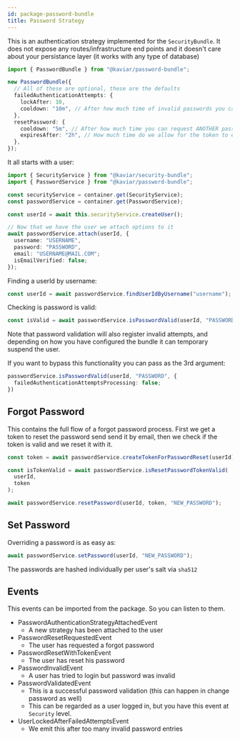 ```yaml
---
id: package-password-bundle
title: Password Strategy
---
```



<PackageHeader version="1.0.0" packageName="password-bundle" containsTypeDefs />

This is an authentication strategy implemented for the `SecurityBundle`. It does not expose any routes/infrastructure end points and it doesn't care about your persistance layer (it works with any type of database)

```typescript
import { PasswordBundle } from "@kaviar/password-bundle";

new PasswordBundle({
  // All of these are optional, these are the defaults
  failedAuthenticationAttempts: {
    lockAfter: 10,
    cooldown: "10m", // After how much time of invalid passwords you can try again to login
  },
  resetPassword: {
    cooldown: "5m", // After how much time you can request ANOTHER password reset request
    expiresAfter: "2h", // How much time do we allow for the token to exist
  },
});
```

It all starts with a user:

```typescript
import { SecurityService } from "@kaviar/security-bundle";
import { PasswordService } from "@kaviar/password-bundle";

const securityService = container.get(SecurityService);
const passwordService = container.get(PasswordService);

const userId = await this.securityService.createUser();

// Now that we have the user we attach options to it
await passwordService.attach(userId, {
  username: "USERNAME",
  password: "PASSWORD",
  email: "USERNAME@MAIL.COM";
  isEmailVerified: false;
});
```

Finding a userId by username:

```typescript
const userId = await passwordService.findUserIdByUsername("username");
```

Checking is password is valid:

```typescript
const isValid = await passwordService.isPasswordValid(userId, "PASSWORD");
```

Note that password validation will also register invalid attempts, and depending on how you have configured the bundle it can temporary suspend the user.

If you want to bypass this functionality you can pass as the 3rd argument:

```typescript
passwordService.isPasswordValid(userId, "PASSWORD", {
  failedAuthenticationAttemptsProcessing: false;
})
```

## Forgot Password

This contains the full flow of a forgot password process. First we get a token to reset the password send send it by email, then we check if the token is valid and we reset it with it.

```typescript
const token = await passwordService.createTokenForPasswordReset(userId);

const isTokenValid = await passwordService.isResetPasswordTokenValid(
  userId,
  token
);

await passwordService.resetPassword(userId, token, "NEW_PASSWORD");
```

## Set Password

Overriding a password is as easy as:

```typescript
await passwordService.setPassword(userId, "NEW_PASSWORD");
```

The passwords are hashed individually per user's salt via `sha512`

## Events

This events can be imported from the package. So you can listen to them.

- PasswordAuthenticationStrategyAttachedEvent
  - A new strategy has been attached to the user
- PasswordResetRequestedEvent
  - The user has requested a forgot password
- PasswordResetWithTokenEvent
  - The user has reset his password
- PasswordInvalidEvent
  - A user has tried to login but password was invalid
- PasswordValidatedEvent
  - This is a successful password validation (this can happen in change password as well)
  - This can be regarded as a user logged in, but you have this event at `Security` level.
- UserLockedAfterFailedAttemptsEvent
  - We emit this after too many invalid password entries
